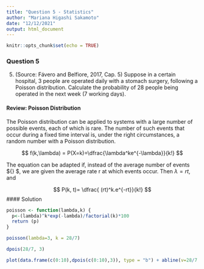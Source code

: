 ```yaml
---
title: "Question 5 - Statistics"
author: "Mariana Higashi Sakamoto"
date: "12/12/2021"
output: html_document
---
```


```r
knitr::opts_chunk$set(echo = TRUE)
```
### Question 5

5. (Source: Fávero and Belfiore, 2017, Cap. 5) Suppose in a certain hospital, 3 people are operated daily with a stomach surgery, following a Poisson distribution. Calculate the probability of 28 people being operated in the next week (7 working days).


#### Review: Poisson Distribution
The Poisson distribution can be applied to systems with a large number of possible events, each of which is rare. The number of such events that occur during a fixed time interval is, under the right circumstances, a random number with a Poisson distribution.

$$  f(k,\lambda) = P(X=k)=\dfrac{\lambda^ke^{-\lambda}}{k!} $$

The equation can be adapted if, instead of the average number of events ${\displaystyle \lambda} $, we are given the average rate r at which events occur. Then ${\displaystyle \lambda =rt}$, and

$$ P(k, t)= \dfrac{ (rt)^k.e^{-rt}}{k!} $$
#### Solution
```r

poisson <- function(lambda,k) {
  p<-(lambda)^k*exp(-lambda)/factorial(k)*100
  return (p)
} 

poisson(lambda=3, k = 28/7)

dpois(28/7, 3)

plot(data.frame(c(0:10),dpois(c(0:10),3)), type = "b") + abline(v=28/7, col="red")


```

